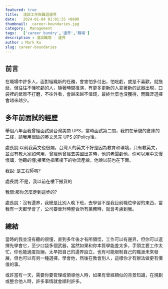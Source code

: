 ```yaml
---
featured: true
title:  淺談工作與職涯邊界
date:   2024-01-04 01:01:35 +0800
thumbnail:  career-boundaries.jpg
category:  Management
tags:   ['career bundry','邊界','職場']
description : 淺談職場 - 邊界
author : Mark Ku
slug: career-boundaries
---
```


## 前言
在職場中許多人，面對組織新的任務，會害怕多付出，怕吃虧，或是不喜歡，就拖延，但往往不懂吃虧的人，隨著時間推演，有更多更新的人拿著新的武器出現，口袋裡的武器不打磨，不往外看，會越來越不值錢，最終什麼也沒獲得，而職涯選擇會越來越少。  

## 多年前面試的經歷
舉個八年面我曾經面試過台灣美商 UPS，當時面試第二關，我們在華儲的倉庫的二樓，請我用很破的英文念完 UPS 的Policy後。

處長說:以前我英文也很爛，台灣人的英文不好是因為教育和環境，只有教英文，並沒有教大家如何用，曾經他曾經去美國出差時，他的老闆虧他，你可以用中文慢慢講，他聽的懂;接著他指著樓下的物流產線，他說以前也在下面。  

我說: 是工程師嗎?  

處長說:不是，我以前在樓下搬貨的  

我問:那你怎麼走到這步的?  

處長說：沒有邊界，我總是比別人晚下班，去學習不是我目前職位學習的東西，當我有一天都學會了，公司要晉升時整合所有業務時，就會考慮到我。  

## 總結
當時的我並沒有聽的很懂，直到多年後才有所領悟，工作可以有邊界，但你可以選擇先學會它，至少口袋多個武器，當然如果和你本質學能差太多，手頭主要工作太忙，你也能適度拒絕，太早把自己的邊界設立，也有可能限制自己的職涯未來發展，但也可以有另一種選擇，學會他，然後在教會別人，這樣你才有辦法做更有價值的事。  
 
或許當有一天，需要你要管理或領導他人時，如果有曾經類似的背景知識，在規劃或整合他人時，許多事情就會順利許多。  

